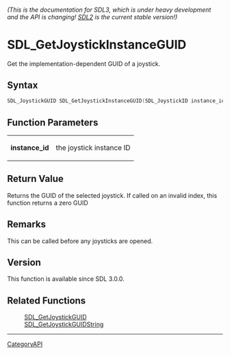 ====== (This is the documentation for SDL3, which is under heavy development and the API is changing! [https://wiki.libsdl.org/ SDL2] is the current stable version!) ======
= SDL_GetJoystickInstanceGUID =

Get the implementation-dependent GUID of a joystick.

== Syntax ==

<syntaxhighlight lang='c'>
SDL_JoystickGUID SDL_GetJoystickInstanceGUID(SDL_JoystickID instance_id);
</syntaxhighlight>

== Function Parameters ==

{|
|'''instance_id'''
|the joystick instance ID
|}

== Return Value ==

Returns the GUID of the selected joystick. If called on an invalid index,
this function returns a zero GUID

== Remarks ==

This can be called before any joysticks are opened.

== Version ==

This function is available since SDL 3.0.0.

== Related Functions ==

:[[SDL_GetJoystickGUID]]
:[[SDL_GetJoystickGUIDString]]

----
[[CategoryAPI]]


